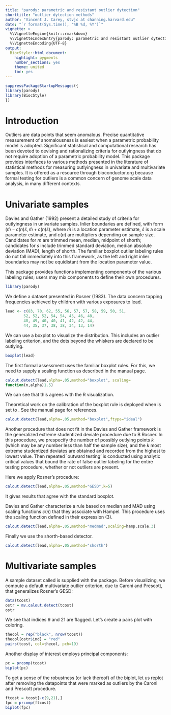 ```yaml
---
title: "parody: parametric and resistant outlier dytection"
shorttitle: "outlier dytection methods"
author: "Vincent J. Carey, stvjc at channing.harvard.edu"
date: "`r format(Sys.time(), '%B %d, %Y')`"
vignette: >
  %\VignetteEngine{knitr::rmarkdown}
  %\VignetteIndexEntry{parody: parametric and resistant outlier dytection}
  %\VignetteEncoding{UTF-8}
output:
  BiocStyle::html_document:
    highlight: pygments
    number_sections: yes
    theme: united
    toc: yes
---
```

```r
suppressPackageStartupMessages({
library(parody)
library(BiocStyle)
})
```

# Introduction

Outliers are data points that seem anomalous.
Precise quantitative measurement of anomalousness is
easiest when a parametric probability model
is adopted.  Significant statistical and
computational research has been devoted to devising and
rationalizing criteria for outlyingness that
do not require adoption of a parametric probability
model.  This package provides interfaces to
various methods presented in the literature
of statistical methods for measuring outlyingness
in univariate and multivariate samples.  It is offered
as a resource through bioconductor.org because formal
testing for outliers is a common concern of genome
scale data analysis, in many different contexts.

# Univariate samples

Davies and Gather (1992) present a detailed
study of criteria for outlyingness in
univariate samples.  Inlier boundaries are defined,
with form $(\hat{m}-c(n)\hat{s},
\hat{m} + c(n) \hat{s})$,
where $\hat{m}$ is a location parameter estimate,
$\hat{s}$ is a scale parameter estimate,
and $c(n)$ are multipliers depending on sample size.
Candidates for $m$ are trimmed mean, median, midpoint of shorth;
candidates for $s$ include trimmed
standard deviation, median absolute deviation (MAD),
length of shorth.  The familiar boxplot
outlier labeling rules do not fall
immediately into this framework, as the left and
right inlier boundaries may not be equidistant from
the location parameter value.

This package provides
functions implementing components of
the various labeling rules; users may
mix components to define their own procedures.

```r
library(parody)
```

We define a dataset presented in Rosner (1983).
The data concern tapping frequencies achieved by
children with various exposures to lead.
```r
lead <- c(83, 70, 62, 55, 56, 57, 57, 58, 59, 50, 51, 
        52, 52, 52, 54, 54, 45, 46, 48,
        48, 49, 40, 40, 41, 42, 42, 44, 
        44, 35, 37, 38, 38, 34, 13, 14)
```
We can use a boxplot to visualize the distribution.  This
includes an outlier labeling criterion, and the dots beyond
the whiskers are declared to be outlying.
```r
boxplot(lead)
```

The first formal assessment uses the familiar boxplot rules.
For this, we need to supply a scaling function as described
in the manual page.
```r
calout.detect(lead,alpha=.05,method="boxplot", scaling=
function(n,alpha)1.5)
```
We can see that this agrees with the R visualization.

Theoretical work on the calibration of the boxplot
rule is deployed when \texttt{ftype} is set to \texttt{"ideal"}.
See the manual page for references.
```r
calout.detect(lead,alpha=.05,method="boxplot",ftype="ideal")
```

Another procedure that does not fit in the Davies and Gather
framework is the generalized extreme studentized deviate
procedure due to B Rosner.  In this procedure, we prespecify
the number of possibly outlying points $k$ (which may be any
number less than half the sample size), and the $k$ most
extreme studentized deviates are obtained and recorded
from the highest to lowest value.  Then repeated `outward testing'
is conducted using analytic critical values that bound the
rate of false outlier labeling for the entire testing procedure,
whether or not outliers are present.

Here we apply Rosner's procedure:
```r
calout.detect(lead,alpha=.05,method="GESD",k=5)
```
It gives results that agree with the standard boxplot.

Davies and Gather characterize a rule based on median
and MAD using scaling functions $c(n)$ that they
associate with Hampel.  This procedure uses the
scaling function defined in their expression (3).
```r
calout.detect(lead,alpha=.05,method="medmad",scaling=hamp.scale.3)
```
Finally we use the shorth-based detector.
```r
calout.detect(lead,alpha=.05,method="shorth")
```

# Multivariate samples

A sample dataset called \texttt{tcost} is supplied with
the package.  Before visualizing, we compute a default
multivariate outlier criterion, due to Caroni and Prescott,
that generalizes Rosner's GESD:
```r
data(tcost)
ostr = mv.calout.detect(tcost)
ostr
```
We see that indices 9 and 21 are flagged.  Let's create
a pairs plot with coloring.
```r
thecol = rep("black", nrow(tcost))
thecol[ostr$ind] = "red"
pairs(tcost, col=thecol, pch=19)
```

Another display of interest employs principal components:
```r
pc = prcomp(tcost)
biplot(pc)
```

To get a sense of the robustness (or lack thereof)
of the biplot, let us replot after removing the
datapoints that were marked as outliers by the
Caroni and Prescott procedure.
```r
ftcost = tcost[-c(9,21),]
fpc = prcomp(ftcost)
biplot(fpc)
```


